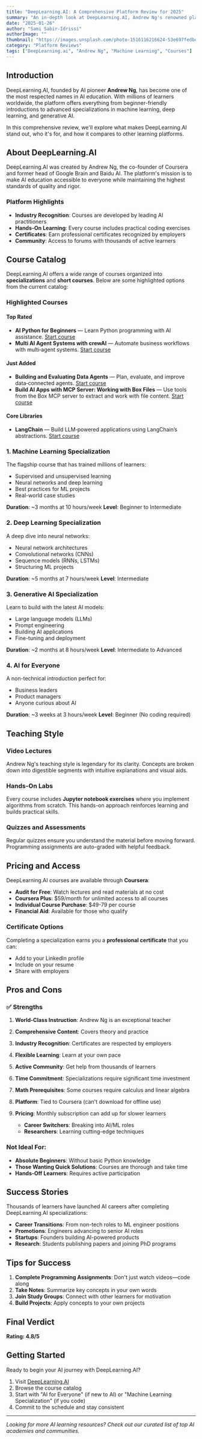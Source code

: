 ```yaml
---
title: "DeepLearning.AI: A Comprehensive Platform Review for 2025"
summary: "An in-depth look at DeepLearning.AI, Andrew Ng's renowned platform offering industry-recognized AI courses. Discover course quality, pricing, certificates, and whether it's right for your learning goals."
date: "2025-01-26"
author: "Sami Sabir-Idrissi"
authorImage: ""
thumbnail: "https://images.unsplash.com/photo-1516116216624-53e697fedbea?q=80&w=3528&auto=format&fit=crop"
category: "Platform Reviews"
tags: ["DeepLearning.ai", "Andrew Ng", "Machine Learning", "Courses"]
---
```


## Introduction

DeepLearning.AI, founded by AI pioneer **Andrew Ng**, has become one of the most respected names in AI education. With millions of learners worldwide, the platform offers everything from beginner-friendly introductions to advanced specializations in machine learning, deep learning, and generative AI.

In this comprehensive review, we'll explore what makes DeepLearning.AI stand out, who it's for, and how it compares to other learning platforms.

## About DeepLearning.AI

DeepLearning.AI was created by Andrew Ng, the co-founder of Coursera and former head of Google Brain and Baidu AI. The platform's mission is to make AI education accessible to everyone while maintaining the highest standards of quality and rigor.

### Platform Highlights

- **Industry Recognition**: Courses are developed by leading AI practitioners
- **Hands-On Learning**: Every course includes practical coding exercises
- **Certificates**: Earn professional certificates recognized by employers
- **Community**: Access to forums with thousands of active learners

## Course Catalog

DeepLearning.AI offers a wide range of courses organized into **specializations** and **short courses**. Below are some highlighted options from the current catalog:

### Highlighted Courses

#### Top Rated
- **AI Python for Beginners** — Learn Python programming with AI assistance. [Start course](https://learn.deeplearning.ai/courses/ai-python-for-beginners/lesson/z57gn/introduction)
- **Multi AI Agent Systems with crewAI** — Automate business workflows with multi‑agent systems. [Start course](https://learn.deeplearning.ai/courses/multi-ai-agent-systems-with-crewai/lesson/wwou5/introduction)

#### Just Added
- **Building and Evaluating Data Agents** — Plan, evaluate, and improve data‑connected agents. [Start course](https://learn.deeplearning.ai/courses/building-and-evaluating-data-agents/lesson/bvu3kt/building-and-evaluating-data-agents)
- **Build AI Apps with MCP Server: Working with Box Files** — Use tools from the Box MCP server to extract and work with file content. [Start course](https://learn.deeplearning.ai/courses/build-ai-apps-with-mcp-server-working-with-box-files/lesson/hl2xjv/introduction)

#### Core Libraries
- **LangChain** — Build LLM‑powered applications using LangChain’s abstractions. [Start course](https://learn.deeplearning.ai/courses/langchain/lesson/u9olq/introduction)

### 1. **Machine Learning Specialization**
The flagship course that has trained millions of learners:
- Supervised and unsupervised learning
- Neural networks and deep learning
- Best practices for ML projects
- Real-world case studies

**Duration**: ~3 months at 10 hours/week
**Level**: Beginner to Intermediate

### 2. **Deep Learning Specialization**
A deep dive into neural networks:
- Neural network architectures
- Convolutional networks (CNNs)
- Sequence models (RNNs, LSTMs)
- Structuring ML projects

**Duration**: ~5 months at 7 hours/week
**Level**: Intermediate

### 3. **Generative AI Specialization**
Learn to build with the latest AI models:
- Large language models (LLMs)
- Prompt engineering
- Building AI applications
- Fine-tuning and deployment

**Duration**: ~2 months at 8 hours/week
**Level**: Intermediate to Advanced

### 4. **AI for Everyone**
A non-technical introduction perfect for:
- Business leaders
- Product managers
- Anyone curious about AI

**Duration**: ~3 weeks at 3 hours/week
**Level**: Beginner (No coding required)

## Teaching Style

### Video Lectures
Andrew Ng's teaching style is legendary for its clarity. Concepts are broken down into digestible segments with intuitive explanations and visual aids.

### Hands-On Labs
Every course includes **Jupyter notebook exercises** where you implement algorithms from scratch. This hands-on approach reinforces learning and builds practical skills.

### Quizzes and Assessments
Regular quizzes ensure you understand the material before moving forward. Programming assignments are auto-graded with helpful feedback.

## Pricing and Access

DeepLearning.AI courses are available through **Coursera**:

- **Audit for Free**: Watch lectures and read materials at no cost
- **Coursera Plus**: $59/month for unlimited access to all courses
- **Individual Course Purchase**: $49-79 per course
- **Financial Aid**: Available for those who qualify

### Certificate Options

Completing a specialization earns you a **professional certificate** that you can:
- Add to your LinkedIn profile
- Include on your resume
- Share with employers

## Pros and Cons

### ✅ Strengths

1. **World-Class Instruction**: Andrew Ng is an exceptional teacher
2. **Comprehensive Content**: Covers theory and practice
3. **Industry Recognition**: Certificates are respected by employers
4. **Flexible Learning**: Learn at your own pace
5. **Active Community**: Get help from thousands of learners


1. **Time Commitment**: Specializations require significant time investment
2. **Math Prerequisites**: Some courses require calculus and linear algebra
3. **Platform**: Tied to Coursera (can't download for offline use)
4. **Pricing**: Monthly subscription can add up for slower learners
    - **Career Switchers**: Breaking into AI/ML roles
    - **Researchers**: Learning cutting-edge techniques

### Not Ideal For:
- **Absolute Beginners**: Without basic Python knowledge
- **Those Wanting Quick Solutions**: Courses are thorough and take time
- **Hands-Off Learners**: Requires active participation



## Success Stories

Thousands of learners have launched AI careers after completing DeepLearning.AI specializations:

- **Career Transitions**: From non-tech roles to ML engineer positions
- **Promotions**: Engineers advancing to senior AI roles
- **Startups**: Founders building AI-powered products
- **Research**: Students publishing papers and joining PhD programs

## Tips for Success

1. **Complete Programming Assignments**: Don't just watch videos—code along
2. **Take Notes**: Summarize key concepts in your own words
3. **Join Study Groups**: Connect with other learners for motivation
4. **Build Projects**: Apply concepts to your own projects

## Final Verdict

**Rating: 4.8/5**


## Getting Started

Ready to begin your AI journey with DeepLearning.AI?

1. Visit [DeepLearning.AI](https://www.deeplearning.ai/)
2. Browse the course catalog
3. Start with "AI for Everyone" (if new to AI) or "Machine Learning Specialization" (if you code)
4. Commit to the schedule and stay consistent

---

*Looking for more AI learning resources? Check out our curated list of top AI academies and communities.*
